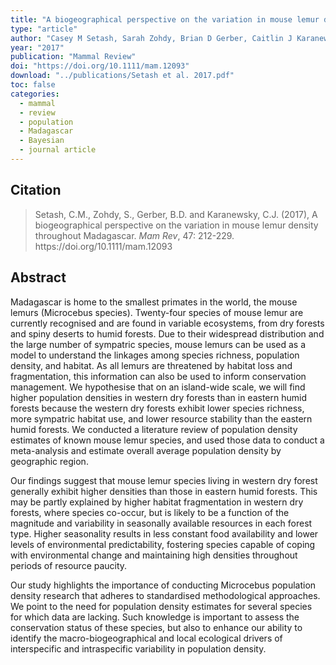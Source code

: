```yaml
---
title: "A biogeographical perspective on the variation in mouse lemur density throughout Madagascar"
type: "article"
author: "Casey M Setash, Sarah Zohdy, Brian D Gerber, Caitlin J Karanewsky"
year: "2017"
publication: "Mammal Review"
doi: "https://doi.org/10.1111/mam.12093"
download: "../publications/Setash et al. 2017.pdf"
toc: false
categories:
  - mammal
  - review
  - population
  - Madagascar
  - Bayesian
  - journal article
---
```


## Citation 

> Setash, C.M., Zohdy, S., Gerber, B.D. and Karanewsky, C.J. (2017), A biogeographical perspective on the variation in mouse lemur density throughout Madagascar. *Mam Rev*, 47: 212-229. https://doi.org/10.1111/mam.12093

## Abstract

Madagascar is home to the smallest primates in the world, the mouse lemurs (Microcebus species). Twenty-four species of mouse lemur are currently recognised and are found in variable ecosystems, from dry forests and spiny deserts to humid forests. Due to their widespread distribution and the large number of sympatric species, mouse lemurs can be used as a model to understand the linkages among species richness, population density, and habitat. As all lemurs are threatened by habitat loss and fragmentation, this information can also be used to inform conservation management.
We hypothesise that on an island-wide scale, we will find higher population densities in western dry forests than in eastern humid forests because the western dry forests exhibit lower species richness, more sympatric habitat use, and lower resource stability than the eastern humid forests.
We conducted a literature review of population density estimates of known mouse lemur species, and used those data to conduct a meta-analysis and estimate overall average population density by geographic region.

Our findings suggest that mouse lemur species living in western dry forest generally exhibit higher densities than those in eastern humid forests. This may be partly explained by higher habitat fragmentation in western dry forests, where species co-occur, but is likely to be a function of the magnitude and variability in seasonally available resources in each forest type. Higher seasonality results in less constant food availability and lower levels of environmental predictability, fostering species capable of coping with environmental change and maintaining high densities throughout periods of resource paucity.

Our study highlights the importance of conducting Microcebus population density research that adheres to standardised methodological approaches. We point to the need for population density estimates for several species for which data are lacking. Such knowledge is important to assess the conservation status of these species, but also to enhance our ability to identify the macro-biogeographical and local ecological drivers of interspecific and intraspecific variability in population density.